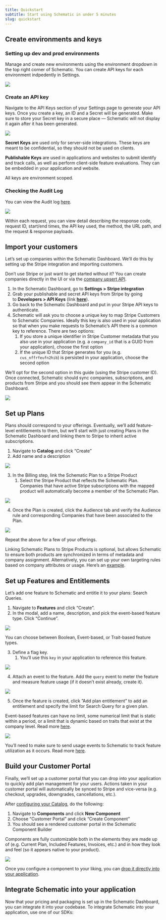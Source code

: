 ```yaml
---
title: Quickstart
subtitle: Start using Schematic in under 5 minutes
slug: quickstart
---
```


## Create environments and keys

### Setting up dev and prod environments

Manage and create new environments using the environment dropdown in the top right corner of Schematic. You can create API keys for each environment indpedently in Settings.

<img
src="../../assets/images/quickstart_api_1.png"
/>

### Create an API key

Navigate to the API Keys section of your Settings page to generate your API keys. Once you create a key, an ID and a Secret will be generated. Make sure to store your Secret key in a secure place — Schematic will not display it again after it has been generated.

<img
src="../../assets/images/quickstart_api_2.png"
/>

**Secret Keys** are used only for server-side integrations. These keys are meant to be confidential, so they should not be used on clients.

**Publishable Keys** are used in applications and websites to submit identify and track calls, as well as perform client-side feature evaluations. They can be embedded in your application and website.

All keys are environment scoped.

### Checking the Audit Log

You can view the Audit log [here](https://app.schematichq.com/settings/api-logs).

<img
src="../../assets/images/quickstart_api_2a.png"
/>

Within each request, you can view detail describing the response code, request ID, start/end times, the API key used, the method, the URL path, and the request & response payloads.

## Import your customers

Let’s set up companies within the Schematic Dashboard. We’ll do this by setting up the Stripe integration and importing customers.

<Info>Don’t use Stripe or just want to get started without it? You can create companies directly in the UI or via the [company upsert API](https://docs.schematichq.com/api-reference/companies/upsert-company).</Info>

1. In the Schematic Dashboard, go to **Settings > Stripe integration**
2. Grab your publishable and secret API keys from Stripe by going to **Developers > API Keys** (link [**here**](https://dashboard.stripe.com/apikeys)).
3. Go back to the Schematic Dashboard and put in your Stripe API keys to authenticate.
4. Schematic will ask you to choose a unique key to map Stripe Customers to Schematic Companies. Ideally this key is also used in your application so that when you make requests to Schematic’s API there is a common key to reference. There are two options:
    1. If you store a unique identifier in Stripe Customer metadata that you also use in your application (e.g. a `company_id` that is a GUID from your application), choose the first option
    2. If the unique ID that Stripe generates for you (e.g. `cus_nffrfeufn2hib`) is persisted in your application, choose the second option

We’ll opt for the second option in this guide (using the Stripe customer ID). Once connected, Schematic should sync companies, subscriptions, and products from Stripe and you should see them appear in the Schematic Dashboard.

<img
src="../../assets/images/quickstart/quickstart-stripe-import.png"
/>

## Set up Plans

Plans should correspond to your offerings. Eventually, we’ll add feature-level entitlements to them, but we’ll start with just creating Plans in the Schematic Dashboard and linking them to Stripe to inherit active subscriptions.

1. Navigate to **Catalog** and click “Create”
2. Add name and a description

<img
src="../../assets/images/quickstart/quickstart-plan-creation.png"
/>

3. In the Billing step, link the Schematic Plan to a Stripe Product
    1. Select the Stripe Product that reflects the Schematic Plan. Companies that have active Stripe subscriptions with the mapped product will automatically become a member of the Schematic Plan.

<img
src="../../assets/images/quickstart/quickstart-plan-mapping.png"
/>

4. Once the Plan is created, click the Audience tab and verify the Audience rule and corresponding Companies that have been associated to the Plan.

<img
src="../../assets/images/quickstart/quickstart-plan-audience.png"
/>

Repeat the above for a few of your offerings.

<Info>Linking Schematic Plans to Stripe Products is optional, but allows Schematic to ensure both products are synchronized in terms of metadata and company assignment. Alternatively, you can set up your own targeting rules based on company attributes or usage. Here’s an [example](https://docs.schematichq.com/playbooks/rollout).</Info>

## Set up Features and Entitlements

Let’s add one feature to Schematic and entitle it to your plans: Search Queries.

1. Navigate to **Features** and click “Create”.
2. In the modal, add a name, description, and pick the event-based feature type. Click “Continue”.

<img
src="../../assets/images/quickstart/quickstart-features-create.png"
/>

<Info>You can choose between Boolean, Event-based, or Trait-based feature types.</Info>

3. Define a flag key. 
    1. You’ll use this `key` in your application to reference this feature.

<img
src="../../assets/images/quickstart/quickstart-features-create-2.png"
/>

4. Attach an event to the feature. Add the `query` event to meter the feature and measure feature usage (if it doesn’t exist already, create it).

<img
src="../../assets/images/quickstart/quickstart-features-create-3.png"
/>

5. Once the feature is created, click ”Add plan entitlement” to add an entitlement and specify the limit for Search Query for a given plan.

<Info>Event-based features can have no limit, some numerical limit that is static within a period, or a limit that is dynamic based on traits that exist at the company level. Read more [here](https://docs.schematichq.com/playbooks/metering#entitlement-options).</Info>

<img
src="../../assets/images/quickstart/quickstart-features-entitlements.png"
/>

<Info>You’ll need to make sure to send usage events to Schematic to track feature utilization as it occurs. Read more [here](https://docs.schematichq.com/playbooks/metering#setting-up-an-event-based-metered-feature).</Info>

## Build your Customer Portal

Finally, we’ll set up a customer portal that you can drop into your application to quickly add plan management for your users. Actions taken in your customer portal will automatically be synced to Stripe and vice-versa (e.g. checkout, upgrades, downgrades, cancellations, etc.).

After [configuring your Catalog](https://docs.schematichq.com/components/overview), do the following:

1. Navigate to **Components** and click **New Component** 
2. Choose “Customer Portal” and click “Create Component”
3. You should see a rendered customer portal in the Schematic Component Builder

<Info>Components are fully customizable both in the elements they are made up of (e.g. Current Plan, Included Features, Invoices, etc.) and in how they look and feel (so it appears native to your product).</Info>

<img
src="../../assets/images/quickstart/quickstart-components-builder.png"
/>

<Info>Once you configure a component to your liking, you can [drop it directly into your application](/components/set-up).</Info>

## Integrate Schematic into your application

Now that your pricing and packaging is set up in the Schematic Dashboard, you can integrate it into your codebase. To integrate Schematic into your application, use one of our SDKs:

<CardGroup cols={2}>
  <Card
    title="Go"
    icon="fa-brands fa-golang"
    href="/developer_resources/sdks/go"
  >
  </Card>
  <Card
    title="Typscript-Node"
    icon="fa-brands fa-node-js"
    href="/developer_resources/sdks/nodejs"
  >
  </Card>
  <Card
    title="C#"
    href="/developer_resources/sdks/csharp"
  >
  </Card>
  <Card
    title="Python"
    icon="fa-brands fa-python"
    href="/developer_resources/sdks/python"
  >
  </Card>
  <Card
    title="Javascript (Client-side)"
    icon="fa-brands fa-js"
    href="/developer_resources/sdks/javascript"
  >
  </Card>
  <Card
    title="PHP"
    icon="fa-brands fa-php"
    href="/developer_resources/sdks/php"
  >
  </Card>
</CardGroup>